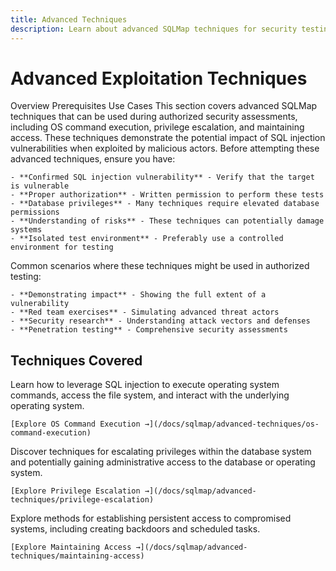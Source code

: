 ```yaml
---
title: Advanced Techniques
description: Learn about advanced SQLMap techniques for security testing
---
```


# Advanced Exploitation Techniques


<Tabs defaultValue="overview" className="pt-5 pb-1">
  <TabsList>
    <TabsTrigger value="overview">Overview</TabsTrigger>
    <TabsTrigger value="prerequisites">Prerequisites</TabsTrigger>
    <TabsTrigger value="scenarios">Use Cases</TabsTrigger>
  </TabsList>
  <TabsContent value="overview">
    This section covers advanced SQLMap techniques that can be used during authorized security assessments, including OS command execution, privilege escalation, and maintaining access. These techniques demonstrate the potential impact of SQL injection vulnerabilities when exploited by malicious actors.
  </TabsContent>
  <TabsContent value="prerequisites">
    Before attempting these advanced techniques, ensure you have:
    
    - **Confirmed SQL injection vulnerability** - Verify that the target is vulnerable
    - **Proper authorization** - Written permission to perform these tests
    - **Database privileges** - Many techniques require elevated database permissions
    - **Understanding of risks** - These techniques can potentially damage systems
    - **Isolated test environment** - Preferably use a controlled environment for testing
  </TabsContent>
  <TabsContent value="scenarios">
    Common scenarios where these techniques might be used in authorized testing:
    
    - **Demonstrating impact** - Showing the full extent of a vulnerability
    - **Red team exercises** - Simulating advanced threat actors
    - **Security research** - Understanding attack vectors and defenses
    - **Penetration testing** - Comprehensive security assessments
  </TabsContent>
</Tabs>

## Techniques Covered

<Stepper>
  <StepperItem title="OS Command Execution">
    Learn how to leverage SQL injection to execute operating system commands, access the file system, and interact with the underlying operating system.
    
    [Explore OS Command Execution →](/docs/sqlmap/advanced-techniques/os-command-execution)
  </StepperItem>
  <StepperItem title="Privilege Escalation">
    Discover techniques for escalating privileges within the database system and potentially gaining administrative access to the database or operating system.
    
    [Explore Privilege Escalation →](/docs/sqlmap/advanced-techniques/privilege-escalation)
  </StepperItem>
  <StepperItem title="Maintaining Access">
    Explore methods for establishing persistent access to compromised systems, including creating backdoors and scheduled tasks.
    
    [Explore Maintaining Access →](/docs/sqlmap/advanced-techniques/maintaining-access)
  </StepperItem>
</Stepper>
